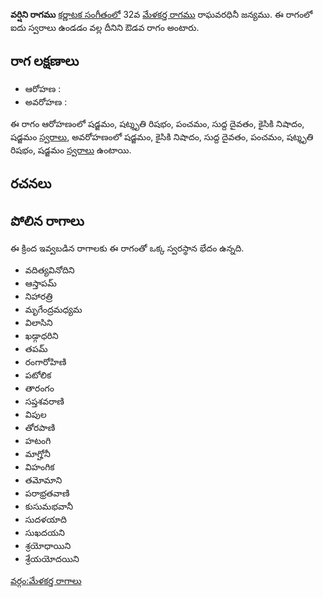 {{Infobox ragam
	| name          	= వర్షిని
	| synonym	    	= 
	| mela          	= 
	| chakra        	= 
	| janaka        	= 
	| type          	= ఔడవ
	| arohanam      	= {{svaraC|S|R3|P|D1|N2|S'}} 
	| avarohanam    	= {{svaraC|S'|N2|D1|P|R3|S}}
	| jeeva         	=
	| chhaya        	=
	| nyasa         	=
	| vishesha      	= 
	| equivalent  		= 
}}
{{కర్ణాటక సంగీత రాగాలు}}
'''వర్షిని రాగము''' [[కర్ణాటక సంగీతం]]లో 32వ [[మేళకర్త రాగము]] రాఘవరధినీ జన్యము.  ఈ రాగంలో ఐదు స్వరాలు ఉండడం వల్ల దీనిని ఔడవ రాగం అంటారు.


==రాగ లక్షణాలు==


* ఆరోహణ : {{svaraC|S|R3|P|D1|N2|S'}} 
* అవరోహణ : {{svaraC|S'|N2|D1|P|R3|S}}

ఈ రాగం ఆరోహణంలో షడ్జమం, షట్శృతి రిషభం, పంచమం, సుద్ద దైవతం, కైసికి నిషాదం, షడ్జమం [[స్వరాలు]], అవరోహణంలో షడ్జమం, కైసికి నిషాదం, సుద్ద దైవతం, పంచమం, షట్శృతి రిషభం, షడ్జమం [[స్వరాలు]] ఉంటాయి.

==రచనలు==



==పోలిన రాగాలు==
ఈ క్రింద ఇవ్వబడిన రాగాలకు ఈ రాగంతో ఒక్క స్వరస్థాన భేదం ఉన్నది.
* వదిత్యవినోదిని
* ఆస్తాపమ్
* నిహారత్రి
* మృగేంద్రమధ్యమ
* విలాసిని
* ఖడ్గాధరిని
* తపమ్
* రంగారోహిణి
* పటోలిక
* తారంగం
* సప్తశవరాణి
* విపుల
* తోరపాణి
* హటంగి
* మాగ్హోనీ
* విహంగిక
* తమోమాని
* పరాభ్రతవాణి
* కుసుమభవానీ
* సుదళయాది
* సుఖదయని
* శ్రయోధాయిని
* శ్రేయయోదయిని



[[వర్గం:మేళకర్త రాగాలు]]